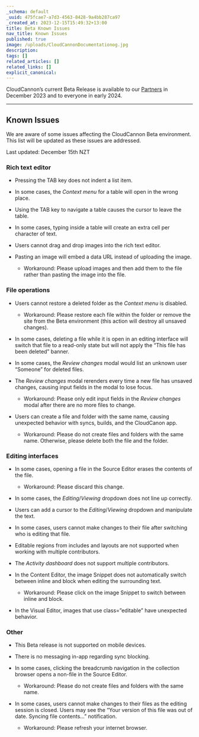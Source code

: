 ```yaml
---
_schema: default
_uuid: 475fcae7-a7d3-4563-8428-9a4bb287ca97
_created_at: 2023-12-15T15:49:32+13:00
title: Beta Known Issues
nav_title: Known Issues
published: true
image: /uploads/CloudCannonDocumentationog.jpg
description:
tags: []
related_articles: []
related_links: []
explicit_canonical:
---
```

CloudCannon’s current Beta Release is available to our [Partners](https://cloudcannon.com/partner-program/) in December 2023 and to everyone in early 2024.

---

## Known Issues

We are aware of some issues affecting the CloudCannon Beta environment. This list will be updated as these issues are addressed.

Last updated: December 15th NZT

### Rich text editor

* Pressing the TAB key does not indent a list item.

* In some cases, the *Context menu* for a table will open in the wrong place.

* Using the TAB key to navigate a table causes the cursor to leave the table.

* In some cases, typing inside a table will create an extra cell per character of text.

* Users cannot drag and drop images into the rich text editor.

* Pasting an image will embed a data URL instead of uploading the image.

  * Workaround: Please upload images and then add them to the file rather than pasting the image into the file.

### File operations

* Users cannot restore a deleted folder as the *Context menu* is disabled.

  * Workaround: Please restore each file within the folder or remove the site from the Beta environment (this action will destroy all unsaved changes).

* In some cases, deleting a file while it is open in an editing interface will switch that file to a read-only state but will not apply the “This file has been deleted” banner.

* In some cases, the *Review changes* modal would list an unknown user “Someone” for deleted files.

* The *Review changes* modal rerenders every time a new file has unsaved changes, causing input fields in the modal to lose focus.

  * Workaround: Please only edit input fields in the *Review changes* modal after there are no more files to change.

* Users can create a file and folder with the same name, causing unexpected behavior with syncs, builds, and the CloudCanon app.

  * Workaround: Please do not create files and folders with the same name. Otherwise, please delete both the file and the folder.

### Editing interfaces

* In some cases, opening a file in the Source Editor erases the contents of the file.

  * Workaround: Please discard this change.

* In some cases, the *Editing*/*Viewing* dropdown does not line up correctly.

* Users can add a cursor to the *Editing*/*Viewing* dropdown and manipulate the text.

* In some cases, users cannot make changes to their file after switching who is editing that file.

* Editable regions from includes and layouts are not supported when working with multiple contributors.

* The *Activity dashboard* does not support multiple contributors.

* In the Content Editor, the image Snippet does not automatically switch between inline and block when editing the surrounding text.

  * Workaround: Please click on the image Snippet to switch between inline and block.

* In the Visual Editor, images that use class=”editable” have unexpected behavior.

### Other

* This Beta release is not supported on mobile devices.

* There is no messaging in-app regarding sync blocking.

* In some cases, clicking the breadcrumb navigation in the collection browser opens a non-file in the Source Editor.

  * Workaround: Please do not create files and folders with the same name.

* In some cases, users cannot make changes to their files as the editing session is closed. Users may see the “Your version of this file was out of date. Syncing file contents...” notification.

  * Workaround: Please refresh your internet browser.